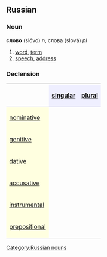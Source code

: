 ==Russian==
[[Category:Russian nouns]]
===Noun===
'''слово''' (slóvo) ''n'', слова (slová) ''pl''

#[[word]], [[term]]
#[[speech]], [[address]]

===Declension===
{| border="1" cellpadding="4" cellspacing="0"
!
! style="background-color: #EFEFFF" align="center"|[[singular]]
! style="background-color: #EFEFFF" align="center"|[[plural]]
|-
! style="background-color: #FFFFE0" align="left"|[[nominative case|nominative]]
| align="center"|{{RUchar|сло́во}}
| align="center"|{{RUchar|слова́}}
|-
! style="background-color: #FFFFE0" align="left"|[[genitive case|genitive]]
| align="center"|{{RUchar|сло́ва}}
| align="center"|{{RUchar|слов}}
|-
! style="background-color: #FFFFE0" align="left"|[[dative case|dative]]
| align="center"|{{RUchar|сло́ву}}
| align="center"|{{RUchar|слова́м}}
|-
! style="background-color: #FFFFE0" align="left"|[[accusative case|accusative]]
| align="center"|{{RUchar|сло́во}}
| align="center"|{{RUchar|слова́}}
|-
! style="background-color: #FFFFE0" align="left"|[[instrumental case|instrumental]]
| align="center"|{{RUchar|сло́вом}}
| align="center"|{{RUchar|слова́ми}}
|-
! style="background-color: #FFFFE0" align="left"|[[prepositional case|prepositional]]
| align="center"|{{RUchar|о сло́ве}}
| align="center"|{{RUchar|о слова́х}}
|}